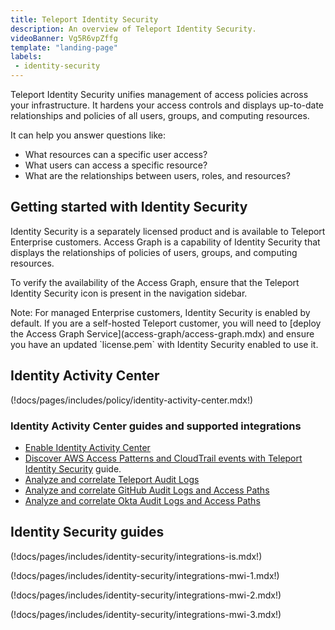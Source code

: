 ```yaml
---
title: Teleport Identity Security
description: An overview of Teleport Identity Security.
videoBanner: Vg5R6vpZffg
template: "landing-page"
labels:
 - identity-security
---
```


Teleport Identity Security unifies management of access policies across your infrastructure.
It hardens your access controls and displays up-to-date relationships and policies of all
users, groups, and computing resources.

It can help you answer questions like:

- What resources can a specific user access?
- What users can access a specific resource?
- What are the relationships between users, roles, and resources?

## Getting started with Identity Security

Identity Security is a separately licensed product and is available to Teleport Enterprise customers.
Access Graph is a capability of Identity Security that displays the relationships of
policies of users, groups, and computing resources.

To verify the availability of the Access Graph, ensure that the Teleport Identity Security icon is present in the navigation sidebar.

<Admonition type="note">
Note: For managed Enterprise customers, Identity Security is enabled by default.
If you are a self-hosted Teleport customer, you will need to [deploy the Access Graph Service](access-graph/access-graph.mdx) and ensure you have an updated
`license.pem` with Identity Security enabled to use it.
</Admonition>

## Identity Activity Center

(!docs/pages/includes/policy/identity-activity-center.mdx!)

### Identity Activity Center guides and supported integrations

- [Enable Identity Activity Center](access-graph/identity-activity-center.mdx)
- [Discover AWS Access Patterns and CloudTrail events with Teleport Identity Security](./integrations/aws-sync.mdx) guide.
- [Analyze and correlate Teleport Audit Logs](./integrations/teleport.mdx)
- [Analyze and correlate GitHub Audit Logs and Access Paths](./integrations/github.mdx) 
- [Analyze and correlate Okta Audit Logs and Access Paths](../identity-governance/okta/okta.mdx)

## Identity Security guides

<DocCardList />

(!docs/pages/includes/identity-security/integrations-is.mdx!)

(!docs/pages/includes/identity-security/integrations-mwi-1.mdx!)

(!docs/pages/includes/identity-security/integrations-mwi-2.mdx!)

(!docs/pages/includes/identity-security/integrations-mwi-3.mdx!)